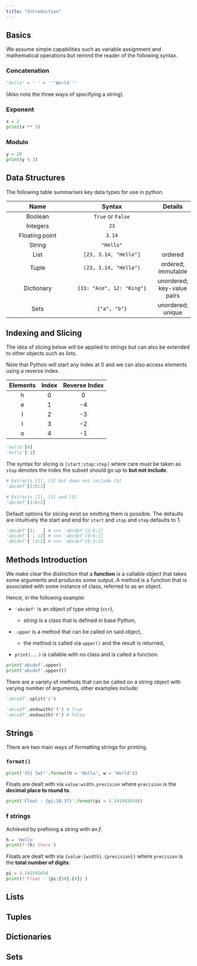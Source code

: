 ```yaml
---
title: "Introduction"
---
```


## Basics

We assume simple capabilities such as variable assignment and mathematical 
operations but remind the reader of the following syntax.

### Concatenation

```python
"Hello" + ' ' + '''World'''
```

(Also note the three ways of specifying a string).

### Exponent
    
```python
x = 2
print(x ** 3)
```

### Modulo

```python
y = 20
print(y % 3)
```

## Data Structures

The following table summarises key data types for use in python.

| Name            | Syntax                    | Details
| :-------------: | :-------------------:     | :--:
| Boolean         | `True` or `False`         |
| Integers        | `23`                      |
| Floating point  | `3.14`                    |
| String          | `"Hello"`                 |
| List            | `[23, 3.14, "Hello"]`     | ordered
| Tuple           | `(23, 3.14, "Hello")`     | ordered; immutable
| Dictionary      | `{13: "Ace", 12: "King"}` | unordered;  key-value pairs
| Sets            | `{"a", "b"}`              | unordered; unique

## Indexing and Slicing

The idea of slicing below will be applied to strings but can also be extended 
    to other objects such as lists.
    
Note that Python will start any index at 0 and we can also access elements 
    using a reverse index.
    
| Elements  | Index | Reverse Index
| :--:      | :--:  | :--:
| h         | 0     | 0
| e         | 1     | -4
| l         | 2     | -3
| l         | 3     | -2
| o         | 4     | -1

```python
'hello'[4]
'hello'[-1]
```

The syntax for slicing is `[start:stop:step]` where care must be taken as 
`stop` denotes the index the subset should go up to **but not include**.
    
```python
# Extracts [1], [3] but does not include [5] 
'abcdef'[1:5:2]
```

```python
# Extracts [1], [3] and [5] 
'abcdef'[1:6:2]
```

Default options for slicing exist so omitting them is possible.
The defaults  are intuitively the start and end for `start` and `stop` and 
`step` defaults to 1.

```python
'abcdef'[2:   ] # <=> 'abcdef'[2:6:1]
'abcdef'[ : :2] # <=> 'abcdef'[0:6:1]
'abcdef'[ :3:2] # <=> 'abcdef'[0:3:2]
```

## Methods Introduction

We make clear the distinction that a **function** is a callable object that 
takes some arguments and produces some output.
A method is a function that is associated with some instance of class, 
referred to as an object.
    
Hence, in the following example:

- `'abcdef'` is an object of type *string* (`str`),

  - *string* is a class that is defined in base Python,

- `.upper` is a method that can be called on said object,

  - the method is called via `upper()` and the result is returned,

- `print(...)` is callable with no class and is called a function.
    
```python
print('abcdef'.upper)
print('abcdef'.upper())
```

There are a variety of methods that can be called on a string object with 
varying number of arguments, other examples include:

```python
'abcedf'.split('c')
```

```python
'abcedf'.endswith('f') # True
'abcedf'.endswith('F') # False
```

## Strings

There are two main ways of formatting strings for printing.

### `format()`

```python
print('{h} {w}!'.format(h = 'Hello', w = 'World'))
```

Floats are dealt with via `value:width.precision` where `precision` is 
    the **decimal place to round to**.

```python
print('Float - {pi:10.3f}'.format(pi = 3.141592654))
```

### f strings

Achieved by prefixing a string with an *f*.

```python
h = 'Hello'
print(f'{h} there')
```

Floats are dealt with via `{value:{width}.{precision}}` where `precision` is 
the **total number of digits**.
    
```python
pi = 3.141592654
print(f'Float - {pi:{10}.{4}}')
```

## Lists

## Tuples

## Dictionaries

## Sets
